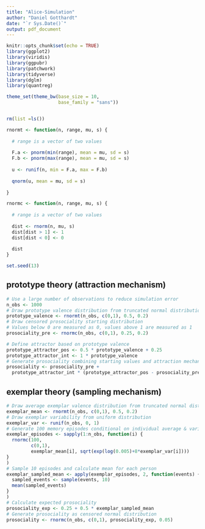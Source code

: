```yaml
---
title: "Alice-Simulation"
author: "Daniel Gotthardt"
date: "`r Sys.Date()`"
output: pdf_document
---
```


```r
knitr::opts_chunk$set(echo = TRUE)
library(ggplot2)
library(viridis)
library(ggpubr)
library(patchwork)
library(tidyverse)
library(dglm)
library(quantreg)

theme_set(theme_bw(base_size = 10,
                   base_family = "sans"))


rm(list =ls())

rnormt <- function(n, range, mu, s) {
  
  # range is a vector of two values
  
  F.a <- pnorm(min(range), mean = mu, sd = s)
  F.b <- pnorm(max(range), mean = mu, sd = s)
  
  u <- runif(n, min = F.a, max = F.b)
  
  qnorm(u, mean = mu, sd = s)
  
}

rnormc <- function(n, range, mu, s) {
  
  # range is a vector of two values
  
  dist <- rnorm(n, mu, s)
  dist[dist > 1] <- 1
  dist[dist < 0] <- 0
  
  dist  
}

set.seed(13)

```
\newpage

## prototype theory (attraction mechanism)

```r

# Use a large number of observations to reduce simulation error
n_obs <- 1000
# Draw prototype valence distribution from truncated normal distribution
prototype_valence <- rnormt(n_obs, c(0,1), 0.5, 0.2)
# Draw censored prosociality starting distribution
# Values below 0 are measured as 0, values above 1 are measured as 1
prosociality_pre <- rnormc(n_obs, c(0,1), 0.25, 0.2)

# Define attractor based on prototype valence
prototype_attractor_pos <- 0.5 * prototype_valence + 0.25
prototype_attractor_int <- 1 * prototype_valence
# Generate prosociality combining starting values and attraction mechanism
prosociality <- prosociality_pre + 
  prototype_attractor_int * (prototype_attractor_pos - prosociality_pre)
```

\newpage

## exemplar theory (sampling mechanism)

```r

# Draw average exemplar valence distribution from truncated normal distribution
exemplar_mean <- rnormt(n_obs, c(0,1), 0.5, 0.2)
# Draw exemplar variability from uniform distribution
exemplar_var <- runif(n_obs, 0, 1)
# Generate 100 memory episodes conditional on individual average & variability
exemplar_episodes <- sapply(1:n_obs, function(i) {
  rnormc(100, 
         c(0,1), 
         exemplar_mean[i], sqrt(exp(log(0.005)+8*exemplar_var[i])))
}
)
# Sample 10 episodes and calculate mean for each person
exemplar_sampled_mean <- apply(exemplar_episodes, 2, function(events) {
  sampled_events <- sample(events, 10)
  mean(sampled_events)
}
)
# Calculate expected prosociality
prosociality_exp <- 0.25 + 0.5 * exemplar_sampled_mean
# Generate prosociality as censored normal distribution
prosociality <- rnormc(n_obs, c(0,1), prosociality_exp, 0.05)
```
